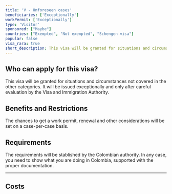 ```yaml
---
title: 'V - Unforeseen cases'
beneficiaries: ['Exceptionally']
workPermit: ['Exceptionally']
type: 'Visitor'
sponsored: ["Maybe"]
countries: ["Exempted", "Not exempted", "Schengen visa"]
popular: false
visa_rara: true
short_description: This visa will be granted for situations and circumstances not covered in the other categories.
---
```


## Who can apply for this visa?

This visa will be granted for situations and circumstances not covered in the other categories. It will be issued exceptionally and only after careful evaluation by the Visa and Immigration Authority.

## Benefits and Restrictions

The chances to get a work permit, renewal and other considerations will be set on a case-per-case basis.

## Requirements

The requirements will be stablished by the Colombian authority. In any case, you need to show what you are doing in Colombia, supported with the proper documentation.

---
## Costs

<VisaCosts
    studyFees="55"
    issuanceFees="177"
    apostille={true}
    translation={true}
/>
---